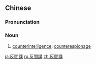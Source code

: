 {{also|反间谍}}
==Chinese==
{{zh-forms|s=反间谍|type=12}}

===Pronunciation===
{{zh-pron
|m=fǎnjiàndié
|c=faan2 gaan3 dip6
|cat=n
}}

===Noun===
{{zh-noun}}

# [[counterintelligence]]; [[counterespionage]]

[[ja:反間諜]]
[[ru:反間諜]]
[[zh:反間諜]]